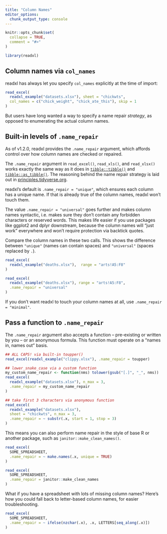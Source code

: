 ```yaml
---
title: "Column Names"
editor_options: 
  chunk_output_type: console
---
```


```r
knitr::opts_chunk$set(
  collapse = TRUE,
  comment = "#>"
)
```

```r
library(readxl)
```

## Column names via `col_names`

readxl has always let you specify `col_names` explicitly at the time of import:

```r
read_excel(
  readxl_example("datasets.xlsx"), sheet = "chickwts",
  col_names = c("chick_weight", "chick_ate_this"), skip = 1
)
```

But users have long wanted a way to specify a name repair *strategy*, as opposed to enumerating the actual column names.

## Built-in levels of `.name_repair`

As of v1.2.0, readxl provides the `.name_repair` argument, which affords control over how column names are checked or repaired.

The `.name_repair` argument in `read_excel()`, `read_xls()`, and `read_xlsx()` works exactly the same way as it does in [`tibble::tibble()`](https://tibble.tidyverse.org/reference/tibble.html) and [`tibble::as_tibble()`](https://tibble.tidyverse.org/reference/as_tibble.html).
The reasoning behind the name repair strategy is laid out in [principles.tidyverse.org](https://principles.tidyverse.org/names-attribute.html).

readxl's default is `.name_repair = "unique"`, which ensures each column has a unique name.
If that is already true of the column names, readxl won't touch them.

The value `.name_repair = "universal"` goes further and makes column names syntactic, i.e. makes sure they don't contain any forbidden characters or reserved words. This makes life easier if you use packages like ggplot2 and dplyr downstream, because the column names will "just work" everywhere and won't require protection via backtick quotes.

Compare the column names in these two calls. This shows the difference between `"unique"` (names can contain spaces) and `"universal"` (spaces replaced by `.`).

```r
read_excel(
  readxl_example("deaths.xlsx"),  range = "arts!A5:F8"
)

read_excel(
  readxl_example("deaths.xlsx"), range = "arts!A5:F8",
  .name_repair = "universal"
)
```

If you don't want readxl to touch your column names at all, use `.name_repair = "minimal"`.

## Pass a function to `.name_repair`

The `.name_repair` argument also accepts a function -- pre-existing or written by you -- or an anonymous formula. This function must operate on a "names in, names out" basis.

```r
## ALL CAPS! via built-in toupper()
read_excel(readxl_example("clippy.xlsx"), .name_repair = toupper)

## lower_snake_case via a custom function
my_custom_name_repair <- function(nms) tolower(gsub("[.]", "_", nms))
read_excel(
  readxl_example("datasets.xlsx"), n_max = 3,
  .name_repair = my_custom_name_repair
)

## take first 3 characters via anonymous function
read_excel(
  readxl_example("datasets.xlsx"),
  sheet = "chickwts", n_max = 3,
  .name_repair = ~ substr(.x, start = 1, stop = 3)
)
```

This means you can also perform name repair in the style of base R or another package, such as `janitor::make_clean_names()`.

```r
read_excel(
  SOME_SPREADSHEET,
  .name_repair = ~ make.names(.x, unique = TRUE)
)

read_excel(
  SOME_SPREADSHEET,
  .name_repair = janitor::make_clean_names
)
```

What if you have a spreadsheet with lots of missing column names? Here's how you could fall back to letter-based column names, for easier troubleshooting.

```r
read_excel(
  SOME_SPREADSHEET,
  .name_repair = ~ ifelse(nzchar(.x), .x, LETTERS[seq_along(.x)])
) 
```
